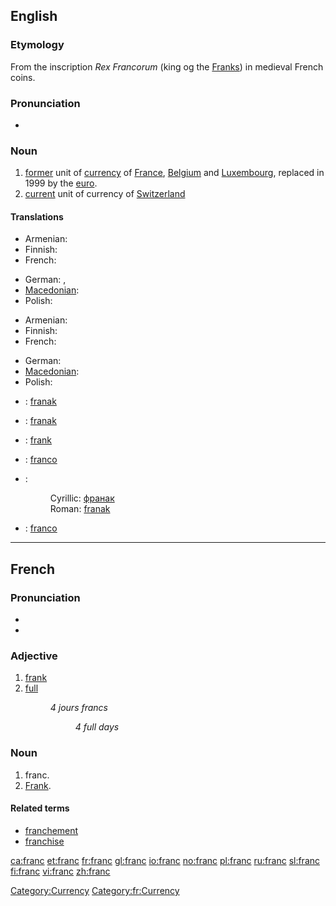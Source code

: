{{also|Franc}}
==English==

===Etymology===
From the inscription ''Rex Francorum'' (king og the [[Frank]]s) in medieval French coins.

===Pronunciation===
* {{IPA|/fɹæŋk/}}

===Noun===
{{wikipedia}}
{{en-noun}}

# [[former]] unit of [[currency]] of [[France]], [[Belgium]] and [[Luxembourg]], replaced in 1999 by the [[euro]].
# [[current]] unit of currency of [[Switzerland]]

====Translations====
{{trans-top|former currency of France and Belgium}}
* Armenian: {{t-|hy|ֆրանկ|tr=frank|sc=Armn|xs=Armenian}}
* Finnish: {{t-|fi|frangi}}
* French: {{t+|fr|franc|m}}
{{trans-mid}}
* German: {{t-|de|Franc|m}}, {{t+|de|Franken|m}}
* [[Macedonian]]: {{t|mk|франк|m|tr=frank|sc=Cyrl|xs=Macedonian}}
* Polish: {{l|pl|frank}} {{m}}
{{trans-bottom}}

{{trans-top|current currency of Switzerland}}
* Armenian: {{t-|hy|ֆրանկ|tr=frank|sc=Armn|xs=Armenian}}
* Finnish: {{t-|fi|frangi}}
* French: {{t+|fr|franc|m}}
{{trans-mid}}
* German: {{t+|de|Franken|m}}
* [[Macedonian]]: {{t|mk|франк|m|tr=frank|sc=Cyrl|xs=Macedonian}}
* Polish: {{l|pl|frank}} {{m}}
{{trans-bottom}}

{{checktrans-top}}
* {{ttbc|Bosnian}}: [[franak#Bosnian|franak]] {{m}}
* {{ttbc|Croatian}}: [[franak#Croatian|franak]] {{m}}
* {{ttbc|Estonian}}: [[frank]]
* {{ttbc|Italian}}: [[franco]] {{m}}
* {{ttbc|Serbian}}:
*: Cyrillic: [[франак#Serbian|франак]] {{m}}
*: Roman: [[franak#Serbian|franak]] {{m}}
* {{ttbc|Spanish}}: [[franco]] {{m}}
{{trans-bottom}}

[[Category:Currency]]

----

==French==

===Pronunciation===
* {{audio|Fr-franc.ogg|audio}}
* {{IPA|/fʀɑ̃/|lang=fr}}

===Adjective===
{{fr-adj|feminine=franche}}

# [[frank]]
# [[full]]
#: ''4 jours francs''
#:: ''4 full days''

===Noun===
{{fr-noun|m}}

# franc.
# [[Frank]].

====Related terms====
* [[franchement]]
* [[franchise]]

[[Category:fr:Currency]]

[[ca:franc]]
[[et:franc]]
[[fr:franc]]
[[gl:franc]]
[[io:franc]]
[[no:franc]]
[[pl:franc]]
[[ru:franc]]
[[sl:franc]]
[[fi:franc]]
[[vi:franc]]
[[zh:franc]]
